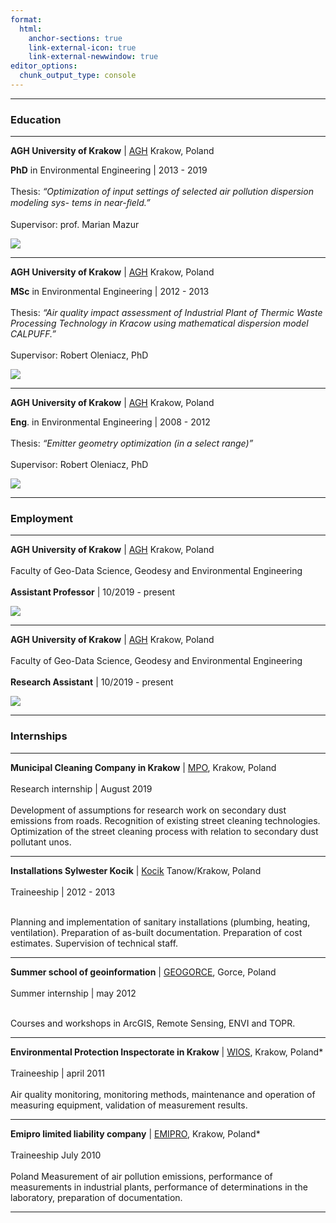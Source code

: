 ```yaml
---
format: 
  html:
    anchor-sections: true
    link-external-icon: true
    link-external-newwindow: true
editor_options: 
  chunk_output_type: console
---
```


------------------------------------------------------------------------

### Education

------------------------------------------------------------------------

::: {layout="[ 70, 30]"}
<div>

**AGH University of Krakow** \| [AGH](https://www.agh.edu.pl/) Krakow, Poland

**PhD** in Environmental Engineering \| 2013 - 2019\
\
Thesis: *"Optimization of input settings of selected air pollution dispersion modeling sys- tems in near-ﬁeld."*\
\
Supervisor: prof. Marian Mazur

</div>

<div>

![](image/PhDjpg.jpg)

</div>
:::

------------------------------------------------------------------------

::: {layout="[ 70, 30]"}
<div>

**AGH University of Krakow** \| [AGH](https://www.agh.edu.pl/) Krakow, Poland

**MSc** in Environmental Engineering \| 2012 - 2013\
\
Thesis: *"Air quality impact assessment of Industrial Plant of Thermic Waste Processing Technology in Kracow using mathematical dispersion model CALPUFF."*\
\
Supervisor: Robert Oleniacz, PhD

</div>

<div>

![](image/msc.png)

</div>
:::

------------------------------------------------------------------------

::: {layout="[ 70, 30]"}
<div>

**AGH University of Krakow** \| [AGH](https://www.agh.edu.pl/) Krakow, Poland

**Eng**. in Environmental Engineering \| 2008 - 2012\
\
Thesis: *"Emitter geometry optimization (in a select range)"*\
\
Supervisor: Robert Oleniacz, PhD

</div>

<div>

![](image/eng.png)

</div>
:::

------------------------------------------------------------------------

### Employment

------------------------------------------------------------------------

::: {layout="[ 70, 30 ]"}
<div>

**AGH University of Krakow** \| [AGH](https://www.agh.edu.pl/) Krakow, Poland\
\
Faculty of Geo-Data Science, Geodesy and Environmental Engineering\
\
**Assistant Professor** \| 10/2019 - present

</div>

<div>

![](image/agh.jpg)

</div>
:::

------------------------------------------------------------------------

::: {layout="[ 70, 30 ]"}
<div>

**AGH University of Krakow** \| [AGH](https://www.agh.edu.pl/) Krakow, Poland\
\
Faculty of Geo-Data Science, Geodesy and Environmental Engineering\
\
**Research Assistant** \| 10/2019 - present

</div>

<div>

![](image/agh.jpg)

</div>
:::

------------------------------------------------------------------------

### Internships

------------------------------------------------------------------------

::: {layout="[ 70, 35 ]"}
<div>

**Municipal Cleaning Company in Krakow** \| [MPO](https://mpo.krakow.pl/pl/main), Krakow, Poland\
\
Research internship \| August 2019\
\
Development of assumptions for research work on secondary dust emissions from roads. Recognition of existing street cleaning technologies. Optimization of the street cleaning process with relation to secondary dust pollutant unos.

</div>

<div>

</div>
:::

------------------------------------------------------------------------

::: {layout="[ 70, 35 ]"}
<div>

**Installations Sylwester Kocik** \| [Kocik](http://www.kocik.pl/?url=glowna) Tanow/Krakow, Poland\
\
Traineeship \| 2012 - 2013\
\

Planning and implementation of sanitary installations (plumbing, heating, ventilation). Preparation of as-built documentation. Preparation of cost estimates. Supervision of technical staff.

</div>

<div>

</div>
:::

------------------------------------------------------------------------

::: {layout="[ 70, 35 ]"}
<div>

**Summer school of geoinformation** \| [GEOGORCE](https://geogorce2012.blogspot.com/), Gorce, Poland\
\
Summer internship \| may 2012\
\

Courses and workshops in ArcGIS, Remote Sensing, ENVI and TOPR.

</div>

<div>

</div>
:::

------------------------------------------------------------------------

::: {layout="[ 75,  35]"}
<div>

**Environmental Protection Inspectorate in Krakow** \| [WIOS](https://krakow.wios.gov.pl/), Krakow, Poland\*\
\
Traineeship \| april 2011\
\
Air quality monitoring, monitoring methods, maintenance and operation of measuring equipment, validation of measurement results.

</div>

<div>

</div>
:::

------------------------------------------------------------------------

::: {layout="[ 75,  35]"}
<div>

**Emipro limited liability company** \| [EMIPRO](https://emipro.eu/), Krakow, Poland\*\
\
Traineeship July 2010\
\
Poland Measurement of air pollution emissions, performance of measurements in industrial plants, performance of determinations in the laboratory, preparation of documentation.

</div>

<div>

</div>
:::

------------------------------------------------------------------------
